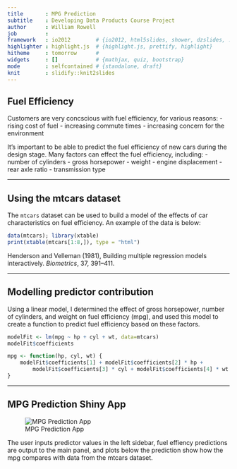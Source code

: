 ```yaml
---
title       : MPG Prediction
subtitle    : Developing Data Products Course Project
author      : William Rowell
job         : 
framework   : io2012        # {io2012, html5slides, shower, dzslides, ...}
highlighter : highlight.js  # {highlight.js, prettify, highlight}
hitheme     : tomorrow      # 
widgets     : []            # {mathjax, quiz, bootstrap}
mode        : selfcontained # {standalone, draft}
knit        : slidify::knit2slides
---
```


## Fuel Efficiency

Customers are very concscious with fuel efficiency, for various reasons:
- rising cost of fuel
- increasing commute times
- increasing concern for the environment

It's important to be able to predict the fuel efficiency of new cars during the
design stage. Many factors can effect the fuel efficiency, including:
- number of cylinders
- gross horsepower
- weight
- engine displacement
- rear axle ratio
- transmission type

---

## Using the mtcars dataset

The ```mtcars``` dataset can be used to build a model of the effects of car 
characteristics on fuel efficiency.  An example of the data is below:
```r
data(mtcars); library(xtable)
print(xtable(mtcars[1:8,]), type = "html")
```

Henderson and Velleman (1981), Building multiple regression models interactively. *Biometrics*, 37, 391–411.

---

## Modelling predictor contribution

Using a linear model, I determined the effect of gross horsepower, number of 
cylinders, and weight on fuel efficiency (mpg), and used this model to create a
function to predict fuel efficiency based on these factors.
```r
modelFit <- lm(mpg ~ hp + cyl + wt, data=mtcars)
modelFit$coefficients

mpg <- function(hp, cyl, wt) {
    modelFit$coefficients[1] + modelFit$coefficients[2] * hp + 
        modelFit$coefficients[3] * cyl + modelFit$coefficients[4] * wt
}
```

---

## MPG Prediction Shiny App

![MPG Prediction App](./assets/img/shinyapp.png)

The user inputs predictor values in the left sidebar, fuel effiency predictions
are output to the main panel, and plots below the prediction show how the mpg
compares with data from the mtcars dataset.